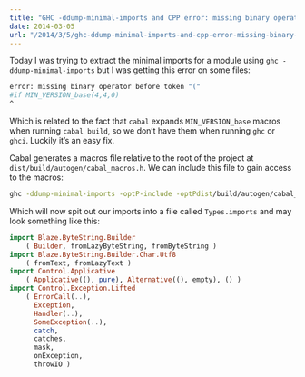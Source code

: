 ```yaml
---
title: "GHC -ddump-minimal-imports and CPP error: missing binary operator before token \"(\""
date: 2014-03-05
url: "/2014/3/5/ghc-ddump-minimal-imports-and-cpp-error-missing-binary-operator-before-token/"
---
```



Today I was trying to extract the minimal imports for a module using `ghc
-ddump-minimal-imports` but I was getting this error on some files:

```bash
error: missing binary operator before token "("
#if MIN_VERSION_base(4,4,0)
^
```

Which is related to the fact that `cabal` expands `MIN_VERSION_base` macros when
running `cabal build`, so we don’t have them when running `ghc` or `ghci`.
Luckily it’s an easy fix.

Cabal generates a macros file relative to the root of the project at
`dist/build/autogen/cabal_macros.h`. We can include this file to gain access to
the macros:

```bash
ghc -ddump-minimal-imports -optP-include -optPdist/build/autogen/cabal_macros.h src/Types.hs
```

Which will now spit out our imports into a file called `Types.imports` and may
look something like this:

```haskell
import Blaze.ByteString.Builder
    ( Builder, fromLazyByteString, fromByteString )
import Blaze.ByteString.Builder.Char.Utf8
    ( fromText, fromLazyText )
import Control.Applicative
    ( Applicative((), pure), Alternative((), empty), () )
import Control.Exception.Lifted
    ( ErrorCall(..),
      Exception,
      Handler(..),
      SomeException(..),
      catch,
      catches,
      mask,
      onException,
      throwIO )
```
